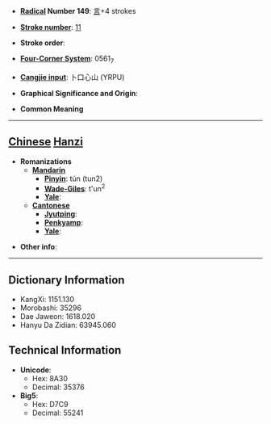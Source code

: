 * '''[[Wiktionary:Chinese radical index| Radical]] Number 149''': [[Wiktionary:Chinese radical index 言|言]]+4 strokes

* '''[[Wiktionary:Chinese total strokes index|Stroke number]]''': [[Wiktionary:Chinese total strokes index 11|11]]

* '''Stroke order''': 

* '''[[Wiktionary:Chinese four corner index|Four-Corner System]]''': 0561<sub>7</sub>

* '''[[Wiktionary:Chinese Cangjie index|Cangjie input]]''': 卜口心山 (YRPU)

* '''Graphical Significance and Origin''': 

* '''Common Meaning'''

----

== [[Chinese]] [[Hanzi]] ==

* '''Romanizations'''
** '''[[Mandarin]]'''
*** '''[[Pinyin]]''': tún (tun2)
*** '''[[Wade-Giles]]''': t'un<sup>2</sup>
*** '''[[Yale]]''': 
** '''[[Cantonese]]'''
*** '''[[Jyutping]]''':
*** '''[[Penkyamp]]''': 
*** '''[[Yale]]''': 

* '''Other info''': 

----

== Dictionary Information ==

* KangXi: 1151.130
* Morobashi: 35296
* Dae Jaweon: 1618.020
* Hanyu Da Zidian: 63945.060

== Technical Information ==

* '''Unicode''':
** Hex: 8A30
** Decimal: 35376
* '''Big5''':
** Hex: D7C9
** Decimal: 55241
